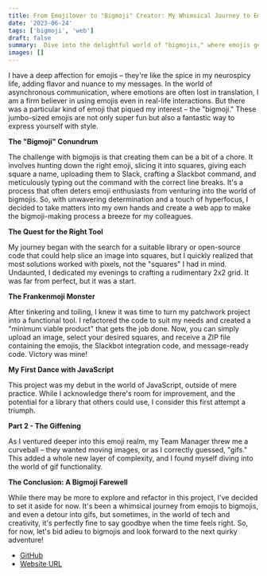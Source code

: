 ```yaml
---
title: From Emojilover to "Bigmoji" Creator: My Whimsical Journey to Emoji Enthusiasm
date: '2023-06-24'
tags: ['bigmoji', 'web']
draft: false
summary:  Dive into the delightful world of "bigmojis," where emojis get supersized, and witness my quirky quest to build a web app that simplifies the creation of these larger-than-life expressions for the ultimate emoji enthusiasts.
images: []
---
```


I have a deep affection for emojis – they're like the spice in my neurospicy life, adding flavor and nuance to my messages. In the world of asynchronous communication, where emotions are often lost in translation, I am a firm believer in using emojis even in real-life interactions. But there was a particular kind of emoji that piqued my interest – the "bigmoji." These jumbo-sized emojis are not only super fun but also a fantastic way to express yourself with style.

**The "Bigmoji" Conundrum**

The challenge with bigmojis is that creating them can be a bit of a chore. It involves hunting down the right emoji, slicing it into squares, giving each square a name, uploading them to Slack, crafting a Slackbot command, and meticulously typing out the command with the correct line breaks. It's a process that often deters emoji enthusiasts from venturing into the world of bigmojis. So, with unwavering determination and a touch of hyperfocus, I decided to take matters into my own hands and create a web app to make the bigmoji-making process a breeze for my colleagues.

**The Quest for the Right Tool**

My journey began with the search for a suitable library or open-source code that could help slice an image into squares, but I quickly realized that most solutions worked with pixels, not the "squares" I had in mind. Undaunted, I dedicated my evenings to crafting a rudimentary 2x2 grid. It was far from perfect, but it was a start.

**The Frankenmoji Monster**

After tinkering and toiling, I knew it was time to turn my patchwork project into a functional tool. I refactored the code to suit my needs and created a "minimum viable product" that gets the job done. Now, you can simply upload an image, select your desired squares, and receive a ZIP file containing the emojis, the Slackbot integration code, and message-ready code. Victory was mine!

**My First Dance with JavaScript**

This project was my debut in the world of JavaScript, outside of mere practice. While I acknowledge there's room for improvement, and the potential for a library that others could use, I consider this first attempt a triumph.

**Part 2 - The Giffening**

As I ventured deeper into this emoji realm, my Team Manager threw me a curveball – they wanted moving images, or as I correctly guessed, "gifs." This added a whole new layer of complexity, and I found myself diving into the world of gif functionality.

**The Conclusion: A Bigmoji Farewell**

While there may be more to explore and refactor in this project, I've decided to set it aside for now. It's been a whimsical journey from emojis to bigmojis, and even a detour into gifs, but sometimes, in the world of tech and creativity, it's perfectly fine to say goodbye when the time feels right. So, for now, let's bid adieu to bigmojis and look forward to the next quirky adventure!

- [GitHub](https://github.com/ParagonJenko/slackbot-multiline-emoji-js)
- [Website URL](https://alexjenkinson.com/bigmoji)
